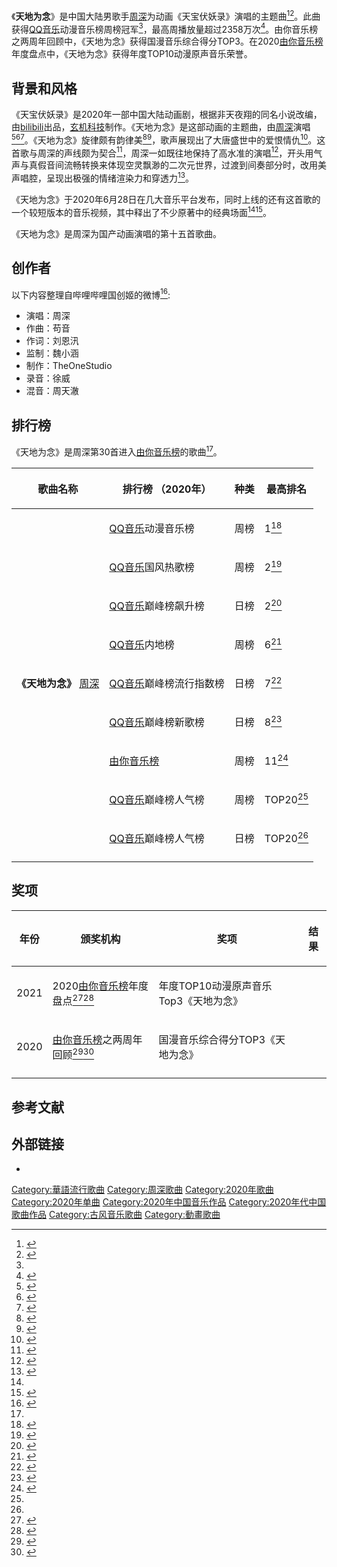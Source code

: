 {{Infobox song
| name       = 天地为念
| cover      = File:Have_The_Universe_In_Mind，single_of_Zhou_Shen,_June_2020.jpg
| type       = [[单曲|单曲]]
| artist     = [[周深|周深]]
| album      = 
| released   = {{Start date|2020|6|28}}
| format     =
* [[数位音乐下载|数字下载]]
| recorded   = 
| studio     = 
| venue      = 
| genre      = [[华语流行音乐|流行]]
| length     = {{Duration|m=5|s=11}}
| label      = 
| writer     = 
| lyricist   = 
| composer   = 
| arranger   = 
| producer   = 
| chronology = [[周深|周深]]
| prev_title = 不想睡
| prev_year  = 2020
| next_title = [[花西子|花西子]]
| next_year  = 2020
| misc       = {{Extra chronology
 | artist     = 周深动画
 | type       = 单曲
 | prev_title = [[拂衣归|拂衣归]]
 | prev_year  = 2020
 | title      = 天地为念
 | year       = 2020
 | next_title = 
 | next_year  = 2020
}}
}}

《'''天地为念'''》是中国大陆男歌手[[周深|周深]]为动画《天宝伏妖录》演唱的主题曲<ref>{{cite web |title=OP音乐完整版 百万up主，周深更新《天地为念》 |url=https://www.bilibili.com/bangumi/play/ep329765 |website=bilibili弹幕网 |accessdate=2020-06-28 |archive-date=2020-07-02 |archive-url=https://web.archive.org/web/20200702102418/https://www.bilibili.com/bangumi/play/ep329765 |dead-url=no }}</ref><ref>{{cite web |title=【ENG SUB】Legend of Exorcism Opening Full Version by Zhou Shen #LegendofExorcism |url=https://www.youtube.com/watch?v=N7onfgNOvHA |website=YouTube |publisher=哔哩哔哩动画Anime Made By Bilibili |accessdate=2020-07-16 |archive-date=2020-10-28 |archive-url=https://web.archive.org/web/20201028040041/https://www.youtube.com/watch?v=N7onfgNOvHA&feature=youtu.be |dead-url=no }}</ref>。此曲获得[[QQ音乐|QQ音乐]]动漫音乐榜周榜冠军<ref name="QQcartoon"/>，最高周播放量超过2358万次<ref>{{cite web |title=#MUSA音乐指数#@卡布叻_周深  #天地为念# |url=https://weibo.com/7279297760/JfhHnnO1J |website=娱乐哔哔机的微博 |accessdate=2020-08-10}}</ref>。由你音乐榜之两周年回顾中，《天地为念》获得国漫音乐综合得分TOP3。在2020[[由你音乐榜|由你音乐榜]]年度盘点中，《天地为念》获得年度TOP10动漫原声音乐荣誉。

==背景和风格==
《天宝伏妖录》是2020年一部中国大陆动画剧，根据非天夜翔的同名小说改编，由[[bilibili|bilibili]]出品，[[玄机科技|玄机科技]]制作。《天地为念》是这部动画的主题曲，由[[周深|周深]]演唱<ref>{{cite web |title=周深《天宝伏妖录》动画主题曲上线酷狗，演绎驱魔司的冒险之旅 |url=http://www.yulefm.com/news/2020-06-29/244871.html |website=娱乐广播网 |accessdate=2020-06-29 |archive-date=2020-07-04 |archive-url=https://web.archive.org/web/20200704015114/http://www.yulefm.com/news/2020-06-29/244871.html |dead-url=no }}</ref><ref>{{cite web |title=周深《天地为念》歌词是什么 |url=http://www.8bb.com/shenghuo/81488.html |website=八宝网 |accessdate=2020-06-28 |archive-date=2020-08-05 |archive-url=https://web.archive.org/web/20200805022155/http://www.8bb.com/shenghuo/81488.html |dead-url=no }}</ref><ref>{{cite web |title=邊江配音、周深獻唱主題曲，《天寶伏妖錄》7月5日上線 |url=https://sina.com.hk/news/article/20200705/0/1/2/%E9%82%8A%E6%B1%9F%E9%85%8D%E9%9F%B3%E5%91%A8%E6%B7%B1%E7%8D%BB%E5%94%B1%E4%B8%BB%E9%A1%8C%E6%9B%B2-%E5%A4%A9%E5%AF%B6%E4%BC%8F%E5%A6%96%E9%8C%84-7%E6%9C%885%E6%97%A5%E4%B8%8A%E7%B7%9A-11876678.html |website=新浪香港 |accessdate=2020-07-05 |archive-date=2020-08-12 |archive-url=https://web.archive.org/web/20200812042131/https://sina.com.hk/news/article/20200705/0/1/2/%E9%82%8A%E6%B1%9F%E9%85%8D%E9%9F%B3%E5%91%A8%E6%B7%B1%E7%8D%BB%E5%94%B1%E4%B8%BB%E9%A1%8C%E6%9B%B2-%E5%A4%A9%E5%AF%B6%E4%BC%8F%E5%A6%96%E9%8C%84-7%E6%9C%885%E6%97%A5%E4%B8%8A%E7%B7%9A-11876678.html |dead-url=no }}</ref>。《天地为念》旋律颇有韵律美<ref>{{cite web |title=#由你音乐榜##周深天宝伏妖录#【小由推歌社】 |url=https://www.weibo.com/6733257358/J8JCI57Ey |website=由你音乐榜的微博 |accessdate=2020-06-28 |archive-date=2020-07-04 |archive-url=https://web.archive.org/web/20200704015114/https://www.weibo.com/6733257358/J8JCI57Ey |dead-url=no }}</ref><ref>{{cite web |author1=漫迷时光 |title=周深为动画《天宝伏妖录》演唱的主题曲《天地为念》，你听了吗 |url=https://baijiahao.baidu.com/s?id=1670755417242229896 |website=百度百家号 |accessdate=2020-06-28 |archive-date=2020-07-02 |archive-url=https://web.archive.org/web/20200702023920/https://baijiahao.baidu.com/s?id=1670755417242229896 |dead-url=no }}</ref>，歌声展现出了大唐盛世中的爱恨情仇<ref>{{cite web |title=玄机又一国漫大作，B站六级UP主周深献唱主题曲，边江配音男主 |url=https://baijiahao.baidu.com/s?id=1671001481276805656&wfr=spider&for=pc |website=百度百家号 |publisher=ACG次元饭官方账号 |accessdate=2020-06-28 |archive-date=2020-07-01 |archive-url=https://web.archive.org/web/20200701201552/https://baijiahao.baidu.com/s?id=1671001481276805656&wfr=spider&for=pc |dead-url=no }}</ref>。这首歌与周深的声线颇为契合<ref>{{cite web |author1=音悦夕风 |title=周深新歌《天地为念》即将上线，犹如天地间传来的歌声迷醉人心 |url=https://baijiahao.baidu.com/s?id=1670750651730100775&wfr=spider&for=pc |website=百度百家号 |accessdate=2020-06-28 |archive-date=2020-07-02 |archive-url=https://web.archive.org/web/20200702223610/https://baijiahao.baidu.com/s?id=1670750651730100775&wfr=spider&for=pc |dead-url=no }}</ref>，周深一如既往地保持了高水准的演唱<ref name="mango">{{cite web |title=#周深天宝伏妖录# 周深最新歌曲#天宝伏妖录主题曲# 《天地为念》上线 |url=https://www.weibo.com/1886903325/J8IaYenl3 |website=芒果娱乐的微博 |accessdate=2020-06-28 |archive-date=2020-07-02 |archive-url=https://web.archive.org/web/20200702195416/https://www.weibo.com/1886903325/J8IaYenl3 |dead-url=no }}</ref>，开头用气声与真假音间流畅转换来体现空灵飘渺的二次元世界，过渡到间奏部分时，改用美声唱腔，呈现出极强的情绪渲染力和穿透力<ref name="You">{{cite web |title=6月28日，周深 @卡布叻_周深 为网络动画《天宝伏妖录》演唱的主题曲《天地为念》正式上线 |url=https://www.weibo.com/6573096128/J8RzyAt3c |website=由你音乐研究院的微博 |accessdate=2020-06-30 |archive-date=2020-06-30 |archive-url=https://web.archive.org/web/20200630210534/https://www.weibo.com/6573096128/J8RzyAt3c |dead-url=no }}</ref>。

《天地为念》于2020年6月28日在几大音乐平台发布，同时上线的还有这首歌的一个较短版本的音乐视频，其中释出了不少原著中的经典场面<ref name="mango"/><ref>{{cite web |author1=清风动漫 |title=《天宝伏妖录》动画主题曲公布，周深唱得很好听，正在单曲循环中 |url=https://baijiahao.baidu.com/s?id=1670714276579692237 |website=百度百家号 |accessdate=2020-06-28 |archive-date=2020-07-02 |archive-url=https://web.archive.org/web/20200702023856/https://baijiahao.baidu.com/s?id=1670714276579692237 |dead-url=no }}</ref>。

《天地为念》是周深为国产动画演唱的第十五首歌曲。

==创作者==
以下内容整理自哔哩哔哩国创姬的微博<ref>{{cite web |title=#bilibili国创# 由知名年更UP主@卡布叻_周深 演唱的#天宝伏妖录# 主题曲《天地为念》完整版已上线 |url=https://www.weibo.com/6587111160/J8I70EGSI |website=哔哩哔哩国创姬的微博 |accessdate=2020-06-28 |archive-date=2020-07-03 |archive-url=https://web.archive.org/web/20200703025229/https://www.weibo.com/6587111160/J8I70EGSI |dead-url=no }}</ref>:

{{Div col}}
*演唱：周深
*作曲：苟音
*作词：刘恩汛
*监制：魏小涵
*制作：TheOneStudio
*录音：徐威
*混音：周天澈
{{div col end}}

== 排行榜 ==
《天地为念》是周深第30首进入[[由你音乐榜|由你音乐榜]]的歌曲<ref name="You"/>。
{| class="wikitable plainrowheaders sortable" style="text-align:center"
|-
! scope="col"| 歌曲名称
! scope="col"| 排行榜
（2020年）
! scope="col"| 种类
! scope="col"| 最高排名
|-
|rowspan="9"|'''《天地为念》'''
[[周深|周深]]
! scope="row"| [[QQ音乐|QQ音乐]]动漫音乐榜
|周榜
|1<ref name="QQcartoon">{{cite web |url=https://y.qq.com/n/yqq/toplist/72.html#t1=2020&t2=27&t3=song&t4=0&t5=1 |script-title=ja:QQ音乐 动漫音乐榜 2020 6.26 - 7.2 |work=QQ音乐 |accessdate= |language=zh-cn |deadurl=yes |archiveurl=https://archive.today/20200707193005/https://y.qq.com/n/yqq/toplist/72.html%23t1=2020&t2=27&t3=song&t4=0&t5=1#t1=2020&t2=27&t3=song&t4=0&t5=1 |archivedate=2020-07-07 }}</ref>
|-
! scope="row"| [[QQ音乐|QQ音乐]]国风热歌榜
|周榜
|2<ref>{{cite web |url=https://y.qq.com/n/yqq/toplist/65.html#t1=2020&t2=27&t3=song&t4=0&t5=1 |script-title=ja:QQ音乐 国风热歌榜 2020 6.26 - 7.2 |work=QQ音乐 |accessdate= |language=zh-cn |deadurl=yes |archiveurl=https://archive.today/20200707191431/https://y.qq.com/n/yqq/toplist/65.html%23t1=2020&t2=27&t3=song&t4=0&t5=1#t1=2020&t2=27&t3=song&t4=0&t5=1 |archivedate=2020-07-07 }}</ref>
|-
! scope="row"| [[QQ音乐|QQ音乐]]巅峰榜飙升榜
|日榜
|2<ref name="QQ">{{cite web |title=#QQ音乐巅峰榜#新歌推荐 |url=https://www.weibo.com/6508257634/J8U28tCH4 |website=QQ音乐巅峰榜的微博 |accessdate=2020-06-29 |archive-date=2020-07-01 |archive-url=https://web.archive.org/web/20200701211931/https://www.weibo.com/6508257634/J8U28tCH4 |dead-url=no }}</ref>
|-
! scope="row"| [[QQ音乐|QQ音乐]]内地榜
|周榜
|6<ref>{{cite web |url=https://y.qq.com/n/yqq/toplist/5.html#t1=2020&t2=27&t3=song&t4=0&t5=1 |script-title=ja:QQ音乐 内地榜2020 6.26 - 7.2 |work=QQ音乐 |accessdate= |language=zh-cn |deadurl=yes |archiveurl=https://archive.today/20181231211438/https://y.qq.com/n/yqq/toplist/5.html%23t1=2018&t2=21&t3=song&t4=30&t5=1#t1=2020&t2=27&t3=song&t4=0&t5=1 |archivedate=2018-12-31 }}</ref>
|-
! scope="row"| [[QQ音乐|QQ音乐]]巅峰榜流行指数榜
|日榜
|7<ref>{{cite web |url=https://y.qq.com/n/yqq/toplist/4.html#stat=y_new.toplist.menu.4 |script-title=ja:QQ音乐 巅峰榜流行指数榜2020-06-30 |work=QQ音乐 |accessdate= |language=zh-cn |deadurl=yes |archiveurl=https://archive.today/20200630172041/https://y.qq.com/n/yqq/toplist/4.html%23stat=y_new.toplist.menu.4#stat=y_new.toplist.menu.4 |archivedate=2020-06-30 }}</ref>
|-
! scope="row"| [[QQ音乐|QQ音乐]]巅峰榜新歌榜
|日榜
|8<ref>{{cite web |url=https://y.qq.com/n/yqq/toplist/27.html#stat=y_new.toplist.menu.27 |script-title=ja:QQ音乐 巅峰榜新歌榜2020-06-30 |work=QQ音乐 |accessdate= |language=zh-cn |deadurl=yes |archiveurl=https://archive.today/20200630171756/https://y.qq.com/n/yqq/toplist/27.html%23stat=y_new.toplist.menu.27#stat=y_new.toplist.menu.27 |archivedate=2020-06-30 }}</ref>
|-
! scope="row"| [[由你音乐榜|由你音乐榜]]
|周榜
|11<ref>{{cite web |title=天地为念 |url=https://yobang.tencentmusic.com/#/detail/2409925 |website=由你音乐榜 |accessdate=2021-01-11 |archive-date=2019-05-20 |archive-url=https://web.archive.org/web/20190520044718/https://yobang.tencentmusic.com/#/detail/2409925 |dead-url=no }}</ref>
|-
! scope="row"| [[QQ音乐|QQ音乐]]巅峰榜人气榜
|周榜
|TOP20<ref name="QQ"/>
|-
! scope="row"| [[QQ音乐|QQ音乐]]巅峰榜人气榜
|日榜
|TOP20<ref name="QQ"/>
|-
|}

==奖项==
{| class="wikitable sortable"
|-
!年份
!颁奖机构
!奖项
!结果
|-
|rowspan="1"|2021
|2020[[由你音乐榜|由你音乐榜]]年度盘点<ref name="data0119">{{cite web |title=【1月19日】 |url=https://weibo.com/7368369618/JDTPi5B5u |website=微博 |publisher=周深数据播报站 |accessdate=2021-01-19}}</ref><ref name="sohu0119">{{cite web |title=由你音乐榜发布2020年度盘点 多维数据解码华语乐坛流行 |url=https://www.sohu.com/a/445449093_115487 |publisher=搜狐音乐 |accessdate=2021-01-19 |archive-date=2021-01-28 |archive-url=https://web.archive.org/web/20210128035143/https://www.sohu.com/a/445449093_115487 |dead-url=no }}</ref>
|年度TOP10动漫原声音乐Top3《天地为念》
|{{won}}
|-
|rowspan="1"|2020
|[[由你音乐榜|由你音乐榜]]之两周年回顾<ref>{{cite web |title=【由你音乐榜之两周年回顾】 |url=https://weibo.com/7368369618/Jlt5K8y06 |website=周深资讯站的微博 |accessdate=2020-09-20}}</ref><ref>{{cite web |title=由你音乐榜两周年，谁是“总冠王” |url=https://mp.weixin.qq.com/s/-PDTcT6MS_iw-N3sO_9sBQ |website=由你音乐榜的微信公众号 |accessdate=2020-09-19 |archive-date=2021-01-28 |archive-url=https://web.archive.org/web/20210128034614/https://mp.weixin.qq.com/s/-PDTcT6MS_iw-N3sO_9sBQ |dead-url=no }}</ref>
|国漫音乐综合得分TOP3《天地为念》
|{{won}}
|-
|}

==参考文献==
{{Reflist|25em}}

==外部链接==
*{{youtube|N7onfgNOvHA}}

{{周深}}

[[Category:華語流行歌曲|Category:華語流行歌曲]]
[[Category:周深歌曲|Category:周深歌曲]]
[[Category:2020年歌曲|Category:2020年歌曲]]
[[Category:2020年单曲|Category:2020年单曲]]
[[Category:2020年中国音乐作品|Category:2020年中国音乐作品]]
[[Category:2020年代中国歌曲作品|Category:2020年代中国歌曲作品]]
[[Category:古风音乐歌曲|Category:古风音乐歌曲]]
[[Category:動畫歌曲|Category:動畫歌曲]]